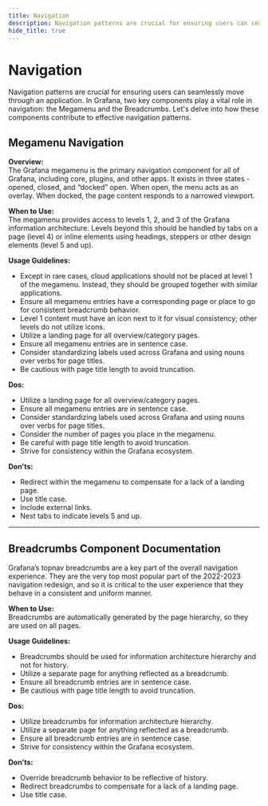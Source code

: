 ```yaml
---
title: Navigation
description: Navigation patterns are crucial for ensuring users can seamlessly move through an application.
hide_title: true
---
```


# Navigation <Badge text='ready' color='green'></Badge>
Navigation patterns are crucial for ensuring users can seamlessly move through an application. In Grafana, two key components play a vital role in navigation: the Megamenu and the Breadcrumbs. Let's delve into how these components contribute to effective navigation patterns.

## Megamenu Navigation

**Overview:**  
The Grafana megamenu is the primary navigation component for all of Grafana, including core, plugins, and other apps. It exists in three states - opened, closed, and “docked” open. When open, the menu acts as an overlay. When docked, the page content responds to a narrowed viewport. 

**When to Use:**  
The megamenu provides access to levels 1, 2, and 3 of the Grafana information architecture. Levels beyond this should be handled by tabs on a page (level 4) or inline elements using headings, steppers or other design elements (level 5 and up).

**Usage Guidelines:**  
- Except in rare cases, cloud applications should not be placed at level 1 of the megamenu. Instead, they should be grouped together with similar applications.
- Ensure all megamenu entries have a corresponding page or place to go for consistent breadcrumb behavior.
- Level 1 content must have an icon next to it for visual consistency; other levels do not utilize icons.
- Utilize a landing page for all overview/category pages.
- Ensure all megamenu entries are in sentence case.
- Consider standardizing labels used across Grafana and using nouns over verbs for page titles.
- Be cautious with page title length to avoid truncation.

**Dos:**  
- Utilize a landing page for all overview/category pages.
- Ensure all megamenu entries are in sentence case.
- Consider standardizing labels used across Grafana and using nouns over verbs for page titles.
- Consider the number of pages you place in the megamenu.
- Be careful with page title length to avoid truncation.
- Strive for consistency within the Grafana ecosystem.

**Don'ts:**  
- Redirect within the megamenu to compensate for a lack of a landing page.
- Use title case.
- Include external links.
- Nest tabs to indicate levels 5 and up.

---

## Breadcrumbs Component Documentation

Grafana’s topnav breadcrumbs are a key part of the overall navigation experience. They are the very top most popular part of the 2022-2023 navigation redesign, and so it is critical to the user experience that they behave in a consistent and uniform manner.

**When to Use:**  
Breadcrumbs are automatically generated by the page hierarchy, so they are used on all pages.

**Usage Guidelines:**  
- Breadcrumbs should be used for information architecture hierarchy and not for history.
- Utilize a separate page for anything reflected as a breadcrumb.
- Ensure all breadcrumb entries are in sentence case.
- Be cautious with page title length to avoid truncation.

**Dos:**  
- Utilize breadcrumbs for information architecture hierarchy.
- Utilize a separate page for anything reflected as a breadcrumb.
- Ensure all breadcrumb entries are in sentence case.
- Strive for consistency within the Grafana ecosystem.

**Don'ts:**  
- Override breadcrumb behavior to be reflective of history.
- Redirect breadcrumbs to compensate for a lack of a landing page.
- Use title case.
